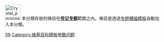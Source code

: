 {{hidden category}}
{{empty category}}

[[Image:Crystal_personal.png|50px]] 本分類存放的條目在'''[[WikiProject:传记|传记专题]]'''範圍之內。條目是透過[[Template:WikiProject_Biography|专题横幅模板]]自動加入本分類。
[[Category:需要关注的传记条目|09]]
[[Category:维基百科模板参数问题|Category:维基百科模板参数问题]]